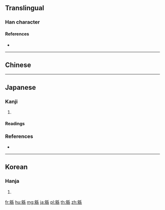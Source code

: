 {{character info/new}}
==Translingual==

===Han character===
{{Han char|rn=120|rad=糸|as=09|sn=15|four=|canj=HBHVF|ids=⿰帛系}}

====References====
* {{Han ref|kx=0930.080|dkj=27644|dj=1368.070|hdz=53428.040|uh=7DDC}}

----

==Chinese==
{{zh-see|綿|v}}

----

==Japanese==

===Kanji===
{{ja-kanji|grade=|rs=糸09}}

# {{alternative form of|綿|lang=ja}}

====Readings====
{{ja-readings
|on=[[べん]] (ben), [[べつ]] (betsu), [[めん]] (men), [[めち]] (mechi)
|kun=[[つらなる]] (tsuranaru), [[つらねる]] (tsuraneru), [[まとう]] (matou), [[わた]] (wata)
}}

===References===
* {{R:Koseki Moji|308910}}

----

==Korean==

===Hanja===
{{ko-hanja|hangeul=면|eumhun=|rv=myeon|mr=myŏn|y=myen}}

# {{defn|lang=ko|sort=糸09}}

[[fr:緜]]
[[hu:緜]]
[[mg:緜]]
[[ja:緜]]
[[pl:緜]]
[[th:緜]]
[[zh:緜]]